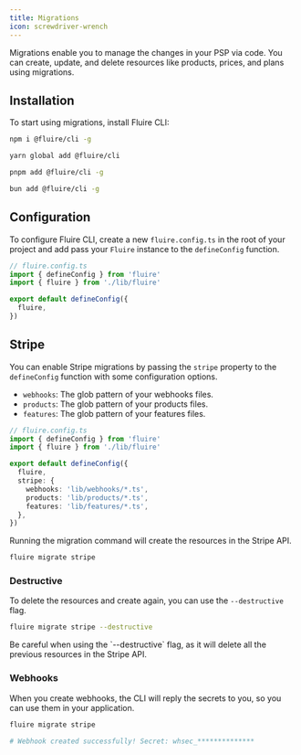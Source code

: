 ```yaml
---
title: Migrations
icon: screwdriver-wrench
---
```


Migrations enable you to manage the changes in your 
<Tooltip tip="Payment Service Provider - Stripe, PayPal, etc.">PSP</Tooltip>
via code. You can create, update, and delete resources like products, prices, 
and plans using migrations.

## Installation

To start using migrations, install Fluire CLI:

<CodeGroup>

```bash npm
npm i @fluire/cli -g
```

```bash yarn
yarn global add @fluire/cli
```

```bash pnpm
pnpm add @fluire/cli -g
```

```bash bun
bun add @fluire/cli -g
```

</CodeGroup>

## Configuration

To configure Fluire CLI, create a new `fluire.config.ts` in the root of your
project and add pass your `Fluire` instance to the `defineConfig` function.

```typescript
// fluire.config.ts
import { defineConfig } from 'fluire'
import { fluire } from './lib/fluire'

export default defineConfig({
  fluire,
})
```

## Stripe

You can enable Stripe migrations by passing the `stripe` property to the
`defineConfig` function with some configuration options.

- `webhooks`: The glob pattern of your webhooks files.
- `products`: The glob pattern of your products files.
- `features`: The glob pattern of your features files.

```typescript
// fluire.config.ts
import { defineConfig } from 'fluire'
import { fluire } from './lib/fluire'

export default defineConfig({
  fluire,
  stripe: {
    webhooks: 'lib/webhooks/*.ts',
    products: 'lib/products/*.ts',
    features: 'lib/features/*.ts',
  },
})
```

Running the migration command will create the resources in the Stripe API.

```bash
fluire migrate stripe
```

### Destructive

To delete the resources and create again, you can use the `--destructive` flag.

```bash
fluire migrate stripe --destructive
```

<Warning>
Be careful when using the `--destructive` flag, as it will delete all the 
previous resources in the Stripe API.
</Warning>

### Webhooks 

When you create webhooks, the CLI will reply the secrets to you, so you can use 
them in your application.

```bash
fluire migrate stripe

# Webhook created successfully! Secret: whsec_**************
```
